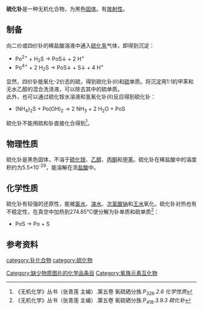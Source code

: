 {{Chembox
|   ImageFile = polonium monosulfide.png
|   ImageSize = 
|   ImageFile1 = 
|   ImageSize1 = 
|   IUPACName = Polonium(II) Sulfide
|   OtherNames = 硫化钋(II)；硫化亚钋
| Section1 = {{Chembox Identifiers
|   CASNo = 19268-62-3
|   CASNo_Ref = {{cascite|correct|CAS}}
|   RTECS = 
|   SMILES = [Po]=S
|   PubChem = 
  }}
| Section2 = {{Chembox Properties
|   Formula = PoS
|   MolarMass = 241.07 
|   Appearance = 黑色固体
|   Density = 
|   Solubility =  難溶於[[水|水]]、不溶于稀盐酸、[[硫化铵|硫化铵]]、[[乙醇|乙醇]]、[[丙酮|丙酮]]和[[甲苯|甲苯]]；可溶于浓盐酸。
|   MeltingPt = 分解
|   BoilingPt = 
|   Boiling_notes  = 
|   Viscosity =  
  }}
| Section7 = {{Chembox Hazards
|   FlashPt =  
| EUHazardSymbol = 
| NFPA-H = 
| NFPA-F = 
| NFPA-R = 
| NFPA-O = 
| RPhrases = 
| SPhrases = 
  }}
| Section8 = {{Chembox Related
|   Function =
|   OtherFunctn = 
|   OtherCpds = [[二氧化钋|二氧化钋]]}}
}}
'''硫化钋'''是一种无机化合物，为黑色[[固体|固体]]。有[[放射性|放射性]]。

==制备==
向二价或四价钋的稀盐酸溶液中通入[[硫化氢|硫化氢]]气体，即得到沉淀：
*Po<sup>2+</sup> + H<sub>2</sub>S → PoS↓ + 2 H<sup>+</sup>
*Po<sup>4+</sup> + 2 H<sub>2</sub>S → PoS↓ + S↓ + 4 H<sup>+</sup>
显然，四价钋能氧化-2价态的硫，得到硫化钋(II)和[[硫|硫]]单质。将沉淀用1:1的甲苯和无水乙醇的混合洗涤液，可以除去其中的硫单质。<br />
此外，也可以通过硫化铵水溶液和氢氧化钋(II)反应得到硫化钋：
*(NH<sub>4</sub>)<sub>2</sub>S + Po(OH)<sub>2</sub> → 2 NH<sub>3</sub> + 2 H<sub>2</sub>O + PoS
硫化钋不能用硫和钋直接化合得到<ref>《无机化学》丛书（张青莲 主编）.第五卷 氧硫硒分族.P<sub>326</sub>.''2.6 化学性质''</ref>。
==物理性质==
硫化钋是黑色固体，不溶于[[硫化铵|硫化铵]]、[[乙醇|乙醇]]、[[丙酮|丙酮]]和[[甲苯|甲苯]]。硫化钋在稀盐酸中的溶度积约为5.5×10<sup>-29</sup>，能溶解在浓[[盐酸|盐酸]]中。
==化学性质==
硫化钋有较强的还原性，能被[[氯水|氯水]]、[[溴水|溴水]]、[[次氯酸钠|次氯酸钠]]和[[王水|王水]]氧化。硫化钋对热也有不稳定性，在真空中加热到274.85℃便分解为钋单质和硫单质<ref>《无机化学》丛书（张青莲 主编）.第五卷 氧硫硒分族.P<sub>418</sub>.''3.9.3 硫化钋''</ref>：
*PoS → Po + S
==参考资料==
{{reflist}}
{{硫化物}}
[[category:钋化合物|category:钋化合物]]
[[category:硫化物|category:硫化物]]
[[Category:缺少物质图片的化学品条目|Category:缺少物质图片的化学品条目]]
[[Category:氧族元素互化物|Category:氧族元素互化物]]